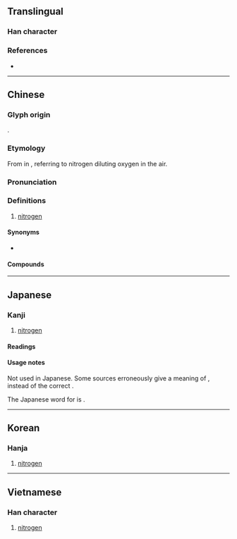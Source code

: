 {{character info/new}}
==Translingual==

===Han character===
{{Han char|rn=84|rad=气|as=08|sn=12|four=80817|canj=ONFF|ids=⿹气炎}}

===References===
* {{Han ref|kx=0600.011|dkj=17071|hdz=32013.060|uh=6C2E|ud=27694|bh=B4E1|bd=46305}}

----

==Chinese==
{{zh-forms}}
{{elements|N|碳|C|氧|O|lang=zh}}
{{zh-wp}}

===Glyph origin===
{{Han compound|气|淡|ls=psc|ls2=ic|c1=s|c2=p|t1=gas|t2=dilute|abb2=y|no_och2=1}}.

===Etymology===
From {{zh-l|淡|dilute}} in {{zh-l|淡氣}} {{defdate|19th c.}}, referring to nitrogen diluting oxygen in the air.

===Pronunciation===
{{zh-pron
|m=dàn
|ma=zh-dan4.ogg
|c=daam6
|h=pfs=tham
|md=dâng
|mn=tām
|w=3de
|mc=
|oc=
|cat=n
}}

===Definitions===
{{zh-hanzi}}

# [[nitrogen]]<!-- unicode.org, jisho.org, and weblio.jp are all wrong, this is nitrogen, *not* xenon. -->

====Synonyms====
* {{q|rare|chiefly Taiwanese Min Nan}} {{zh-l|窒素}}

====Compounds====
{{zh-der|氮肥|氮氣|液氮|固氮菌|固氮作用|氮循環|氮化法|氮化物|氮環|氮血症|氮平衡}}

{{zh-cat|Chemical elements}}

----

==Japanese==

===Kanji===
{{ja-kanji|grade=uc|rs=气08}}

# [[nitrogen]] <!-- unicode.org, jisho.org, and weblio.jp are all wrong, this is nitrogen, *not* xenon. -->

====Readings====
{{ja-readings
|kanyoon=たん
}}

====Usage notes====
Not used in Japanese. Some sources erroneously give a meaning of {{m|en|xenon}}, instead of the correct {{m|en|nitrogen}}.

The Japanese word for {{m|en|nitrogen}} is {{m|ja|窒素|tr=chisso}}.

----

==Korean==

===Hanja===
{{ko-hanja|hangeul=담|eumhun=|rv=dam|mr=tam|y=tam}}

# [[nitrogen]] <!-- unicode.org, jisho.org, and weblio.jp are all wrong, this is nitrogen, *not* xenon. -->

----

==Vietnamese==

===Han character===
{{vi-hantu|[[đạm]]|rs=气08}}

# [[nitrogen]] <!-- unicode.org, jisho.org, and weblio.jp are all wrong, this is nitrogen, *not* xenon. -->